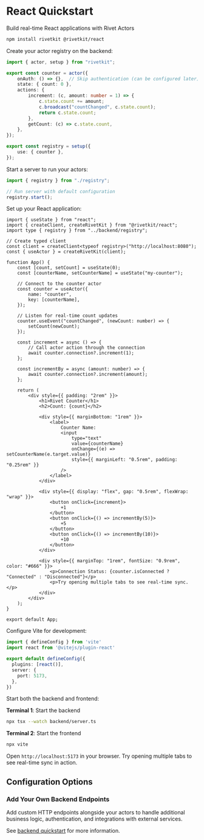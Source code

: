 
# React Quickstart

Build real-time React applications with Rivet Actors

<Steps>
<Step title="Install Dependencies">

```sh
npm install rivetkit @rivetkit/react
```

</Step>

<Step title="Create Backend Actor">

Create your actor registry on the backend:

```ts {{"title":"backend/registry.ts"}}
import { actor, setup } from "rivetkit";

export const counter = actor({
	onAuth: () => {},  // Skip authentication (can be configured later)
	state: { count: 0 },
	actions: {
		increment: (c, amount: number = 1) => {
			c.state.count += amount;
			c.broadcast("countChanged", c.state.count);
			return c.state.count;
		},
		getCount: (c) => c.state.count,
	},
});

export const registry = setup({
	use: { counter },
});
```

</Step>

<Step title="Setup Backend Server">

Start a server to run your actors:

```ts {{"title":"backend/server.ts"}}
import { registry } from "./registry";

// Run server with default configuration
registry.start();
```

</Step>

<Step title="Create React Frontend">

Set up your React application:

```tsx {{"title":"frontend/App.tsx"}}
import { useState } from "react";
import { createClient, createRivetKit } from "@rivetkit/react";
import type { registry } from "../backend/registry";

// Create typed client
const client = createClient<typeof registry>("http://localhost:8080");
const { useActor } = createRivetKit(client);

function App() {
	const [count, setCount] = useState(0);
	const [counterName, setCounterName] = useState("my-counter");

	// Connect to the counter actor
	const counter = useActor({
		name: "counter",
		key: [counterName],
	});

	// Listen for real-time count updates
	counter.useEvent("countChanged", (newCount: number) => {
		setCount(newCount);
	});

	const increment = async () => {
		// Call actor action through the connection
		await counter.connection?.increment(1);
	};

	const incrementBy = async (amount: number) => {
		await counter.connection?.increment(amount);
	};

	return (
		<div style={{ padding: "2rem" }}>
			<h1>Rivet Counter</h1>
			<h2>Count: {count}</h2>
			
			<div style={{ marginBottom: "1rem" }}>
				<label>
					Counter Name:
					<input
						type="text"
						value={counterName}
						onChange={(e) => setCounterName(e.target.value)}
						style={{ marginLeft: "0.5rem", padding: "0.25rem" }}
					/>
				</label>
			</div>

			<div style={{ display: "flex", gap: "0.5rem", flexWrap: "wrap" }}>
				<button onClick={increment}>
					+1
				</button>
				<button onClick={() => incrementBy(5)}>
					+5
				</button>
				<button onClick={() => incrementBy(10)}>
					+10
				</button>
			</div>

			<div style={{ marginTop: "1rem", fontSize: "0.9rem", color: "#666" }}>
				<p>Connection Status: {counter.isConnected ? "Connected" : "Disconnected"}</p>
				<p>Try opening multiple tabs to see real-time sync.</p>
			</div>
		</div>
	);
}

export default App;
```

</Step>

<Step title="Setup Vite Configuration">

Configure Vite for development:

```ts {{"title":"vite.config.ts"}}
import { defineConfig } from 'vite'
import react from '@vitejs/plugin-react'

export default defineConfig({
  plugins: [react()],
  server: {
    port: 5173,
  },
})
```

</Step>

<Step title="Run Your Application">

Start both the backend and frontend:

**Terminal 1**: Start the backend

```sh Backend
npx tsx --watch backend/server.ts
```

**Terminal 2**: Start the frontend

```sh Frontend  
npx vite
```

Open `http://localhost:5173` in your browser. Try opening multiple tabs to see real-time sync in action.

</Step>

<Step title="Deploy">

<Hosting />

</Step>

</Steps>

## Configuration Options

### Add Your Own Backend Endpoints

Add custom HTTP endpoints alongside your actors to handle additional business logic, authentication, and integrations with external services.

See [backend quickstart](/docs/actors/quickstart/backend) for more information.

